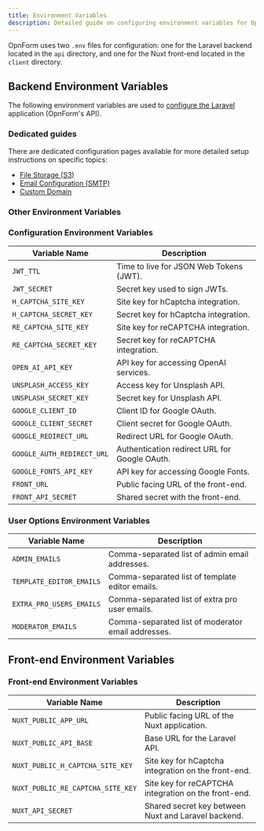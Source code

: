 ```yaml
---
title: Environment Variables
description: Detailed guide on configuring environment variables for OpnForm
---
```


OpnForm uses two `.env` files for configuration: one for the Laravel backend located in the `api` directory, and one for the Nuxt front-end located in the `client` directory.

## Backend Environment Variables

The following environment variables are used to [configure the Laravel](https://laravel.com/docs/11.x/configuration) application (OpnForm's API).

### Dedicated guides
There are dedicated configuration pages available for more detailed setup instructions on specific topics:
- [File Storage (S3)](../configuration/aws-s3)
- [Email Configuration (SMTP)](../configuration/email-setup)
- [Custom Domain](../configuration/custom-domain)


### Other Environment Variables

### Configuration Environment Variables

| Variable Name                | Description                                      |
|------------------------------|--------------------------------------------------|
| `JWT_TTL`                    | Time to live for JSON Web Tokens (JWT).          |
| `JWT_SECRET`                 | Secret key used to sign JWTs.                    |
| `H_CAPTCHA_SITE_KEY`         | Site key for hCaptcha integration.               |
| `H_CAPTCHA_SECRET_KEY`       | Secret key for hCaptcha integration.             |
| `RE_CAPTCHA_SITE_KEY`        | Site key for reCAPTCHA integration.              |
| `RE_CAPTCHA_SECRET_KEY`      | Secret key for reCAPTCHA integration.            |
| `OPEN_AI_API_KEY`            | API key for accessing OpenAI services.           |
| `UNSPLASH_ACCESS_KEY`        | Access key for Unsplash API.                     |
| `UNSPLASH_SECRET_KEY`        | Secret key for Unsplash API.                     |
| `GOOGLE_CLIENT_ID`           | Client ID for Google OAuth.                      |
| `GOOGLE_CLIENT_SECRET`       | Client secret for Google OAuth.                  |
| `GOOGLE_REDIRECT_URL`        | Redirect URL for Google OAuth.                   |
| `GOOGLE_AUTH_REDIRECT_URL`   | Authentication redirect URL for Google OAuth.    |
| `GOOGLE_FONTS_API_KEY`       | API key for accessing Google Fonts.              |
| `FRONT_URL`                  | Public facing URL of the front-end.              |
| `FRONT_API_SECRET`           | Shared secret with the front-end.                |

### User Options Environment Variables

| Variable Name                | Description                                      |
|------------------------------|--------------------------------------------------|
| `ADMIN_EMAILS`               | Comma-separated list of admin email addresses.   |
| `TEMPLATE_EDITOR_EMAILS`     | Comma-separated list of template editor emails.  |
| `EXTRA_PRO_USERS_EMAILS`     | Comma-separated list of extra pro user emails.   |
| `MODERATOR_EMAILS`           | Comma-separated list of moderator email addresses. |


## Front-end Environment Variables

### Front-end Environment Variables

| Variable Name                | Description                                      |
|------------------------------|--------------------------------------------------|
| `NUXT_PUBLIC_APP_URL`        | Public facing URL of the Nuxt application.       |
| `NUXT_PUBLIC_API_BASE`       | Base URL for the Laravel API.                    |
| `NUXT_PUBLIC_H_CAPTCHA_SITE_KEY` | Site key for hCaptcha integration on the front-end. |
| `NUXT_PUBLIC_RE_CAPTCHA_SITE_KEY` | Site key for reCAPTCHA integration on the front-end. |
| `NUXT_API_SECRET`            | Shared secret key between Nuxt and Laravel backend. |



<CloudVersion/>